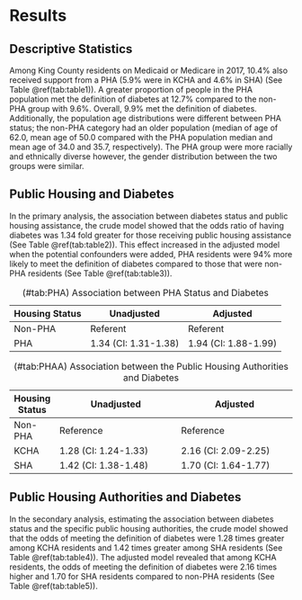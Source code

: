 
# Results {#ref-labels}
## Descriptive Statistics
Among King County residents on Medicaid or Medicare in 2017, 10.4% also received support from a PHA (5.9% were in KCHA and 4.6% in SHA) (See Table \@ref(tab:table1)). A greater proportion of people in the PHA population met the definition of diabetes at 12.7% compared to the non-PHA group with 9.6%. Overall, 9.9% met the definition of diabetes. Additionally, the population age distributions were different between PHA status; the non-PHA category had an older population (median of age of 62.0, mean age of 50.0 compared with the PHA population median and mean age of 34.0 and 35.7, respectively). The PHA group were more racially and ethnically diverse however, the gender distribution between the two groups were similar.

## Public Housing and Diabetes
In the primary analysis, the association between diabetes status and public housing assistance, the crude model showed that the odds ratio of having diabetes was 1.34 fold greater for those receiving public housing assistance (See Table \@ref(tab:table2)). This effect increased in the adjusted model when the potential confounders were added, PHA residents were 94% more likely to meet the definition of diabetes compared to those that were non-PHA residents (See Table \@ref(tab:table3)).

Housing Status | Unadjusted        | Adjusted                
---------------|------------------|-----------------               
Non-PHA        | Referent         | Referent                    
PHA            | 1.34 (CI: 1.31-1.38) | 1.94 (CI: 1.88-1.99)    
Table: (\#tab:PHA) Association between PHA Status and Diabetes

Housing Status  | Unadjusted             | Adjusted
--------|----------------------|---------------------
Non-PHA | Reference             | Reference                                                            
KCHA    | 1.28 (CI: 1.24-1.33) | 2.16 (CI: 2.09-2.25)
SHA     | 1.42 (CI: 1.38-1.48) | 1.70 (CI: 1.64-1.77)
Table: (\#tab:PHAA) Association between the Public Housing Authorities and Diabetes  

## Public Housing Authorities and Diabetes
In the secondary analysis, estimating the association between diabetes status and the specific public housing authorities, the crude model showed that the odds of meeting the definition of diabetes were 1.28 times greater among KCHA residents and 1.42 times greater among SHA residents (See Table \@ref(tab:table4)). The adjusted model revealed that among KCHA residents, the odds of meeting the definition of diabetes were 2.16 times higher and 1.70 for SHA residents compared to non-PHA residents (See Table \@ref(tab:table5)).
